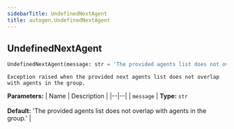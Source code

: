 ```yaml
---
sidebarTitle: UndefinedNextAgent
title: autogen.UndefinedNextAgent
---
```

<h2 id="autogen.UndefinedNextAgent" class="doc doc-heading">
    <code class="doc-symbol doc-symbol-heading doc-symbol-class"></code>
    <span class="doc doc-object-name doc-class-name">UndefinedNextAgent</span>
</h2>

```python
UndefinedNextAgent(message: str = 'The provided agents list does not overlap with agents in the group.')
```

    Exception raised when the provided next agents list does not overlap with agents in the group.

<b>Parameters:</b>
| Name | Description |
|--|--|
| `message` | **Type:** `str`<br/><br/>**Default:** 'The provided agents list does not overlap with agents in the group.' |